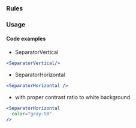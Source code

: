 
### Rules

<AccessibilityList rules={rules} />

### Usage

#### Code examples

- SeparatorVertical

<!-- prettier-ignore -->
```jsx
<SeparatorVertical/>
```

- SeparatorHorizontal

<!-- prettier-ignore -->
```jsx
<SeparatorHorizontal />
```

- with proper contrast ratio to white background

<!-- prettier-ignore -->
```jsx
<SeparatorHorizontal
  color="gray-50"
/>
```
